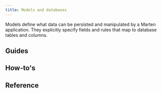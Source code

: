 ```yaml
---
title: Models and databases
---
```



Models define what data can be persisted and manipulated by a Marten application. They explicitly specify fields and rules that map to database tables and columns.

## Guides

<div className="row">
  <article key="introduction" className="col col--6">
    <DocCard item={{type: "link", href: "./models-and-databases/introduction", label: "Introduction", docId: "models-and-databases/introduction" }} />
  </article>
  <article key="queries" className="col col--6">
    <DocCard item={{type: "link", href: "./models-and-databases/queries", label: "Queries", docId: "models-and-databases/queries" }} />
  </article>
  <article key="validations" className="col col--6">
    <DocCard item={{type: "link", href: "./models-and-databases/validations", label: "Validations", docId: "models-and-databases/validations" }} />
  </article>
  <article key="callbacks" className="col col--6">
    <DocCard item={{type: "link", href: "./models-and-databases/callbacks", label: "Callbacks", docId: "models-and-databases/callbacks" }} />
  </article>
  <article key="migrations" className="col col--6">
    <DocCard item={{type: "link", href: "./models-and-databases/migrations", label: "Migrations", docId: "models-and-databases/migrations" }} />
  </article>
</div>

## How-to's

<div className="row">
  <article key="create-custom-model-fields" className="col col--6">
    <DocCard item={{type: "link", href: "./models-and-databases/how-to/create-custom-model-fields", label: "Create custom model fields", docId: "models-and-databases/how-to/create-custom-model-fields" }} />
  </article>
</div>

## Reference

<div className="row">
  <article key="fields" className="col col--6">
    <DocCard item={{type: "link", href: "./models-and-databases/reference/fields", label: "Model fields", docId: "models-and-databases/reference/fields" }} />
  </article>
  <article key="query-set" className="col col--6">
    <DocCard item={{type: "link", href: "./models-and-databases/reference/query-set", label: "Query set", docId: "models-and-databases/reference/query-set" }} />
  </article>
  <article key="migration-operations" className="col col--6">
    <DocCard item={{type: "link", href: "./models-and-databases/reference/migration-operations", label: "Migration operations", docId: "models-and-databases/reference/migration-operations" }} />
  </article>
</div>
